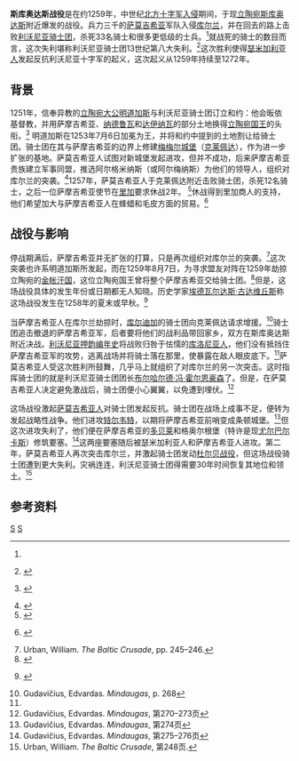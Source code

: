 {{Infobox Military Conflict
|conflict=斯库奥达斯战役
|partof=[[北方十字军入侵|北方十字军入侵]]
|image=
|caption=
|date=1258年或1259年
|place=卢克内村，位于[[斯库奥达斯|斯库奥达斯]]西南6公里处<ref name=ve>{{lt icon}} {{cite journal |url=http://www.ve.lt/?data=2009-07-16&rub=1234429294&id=1247683181 |title=Skuodo mūšis: sukanka 750 metų |journal=Vakarų ekspresas |date=2009-07-17 |access-date=2011-02-25 |archive-date=2021-07-04 |archive-url=https://web.archive.org/web/20210704084334/https://ve.lt/?data=2009-07-16&rub=1234429294&id=1247683181 |dead-url=no }}</ref>
|coordinates= {{coord|56|14|11|N|21|26|26|E|display=inline,title|region:LT_type:event}}
|result=萨莫吉希亚取得决定性胜利
|combatant1=[[萨莫吉希亚人|萨莫吉希亚人]]
|combatant2=[[利沃尼亚骑士团|利沃尼亚骑士团]]<br>[[库洛尼亚人|库洛尼亚人]]
|commander1=[[维金塔斯|维金塔斯]]<ref name=ve/>
|commander2=[[伯纳德·冯·哈伦|伯纳德·冯·哈伦]]<ref name=u246/>
|strength1=3,000人
|strength2=未知
|casualties1=未知
|casualties2=33 名骑士战死
|notes=
}}
{{Campaignbox 立窩尼亞十字軍}}

'''斯库奥达斯战役'''是在约1259年，中世纪[[北方十字军入侵|北方十字军入侵]]期间，于现[[立陶宛|立陶宛]][[斯库奥达斯|斯库奥达斯]]附近爆发的战役。兵力三千的[[萨莫吉希亚|萨莫吉希亚]]军队入侵[[库尔兰|库尔兰]]，并在回去的路上击败[[利沃尼亚骑士团|利沃尼亚骑士团]]，杀死33名骑士和很多更低级的士兵。<ref name=tomas/>就战死的骑士的数目而言，这次失利堪称利沃尼亚骑士团13世纪第八大失利。<ref>{{lt icon}} {{cite web | first=Tomas | last=Baranauskas | url=http://www.delfi.lt/archive/article.php?id=10760927 | title=Ar priminsime Europai apie Šiaulių mūšį? | publisher=[[Delfi.lt|Delfi.lt]] | date=2006-09-22 | accessdate=2007-06-02 | archive-date=2021-03-03 | archive-url=https://web.archive.org/web/20210303173905/https://www.delfi.lt/news/ringas/lit/tbaranauskas-ar-priminsime-europai-apie-siauliu-musi.d?id=10760927 | dead-url=no }}</ref>这次胜利使得[[瑟米加利亚人|瑟米加利亚人]]发起反抗利沃尼亚十字军的起义，这次起义从1259年持续至1272年。

==背景==
1251年，信奉异教的[[立陶宛大公|立陶宛大公]][[明道加斯|明道加斯]]与利沃尼亚骑士团订立和约：他会昄依基督教，并用萨摩吉希亚、[[纳德鲁瓦|纳德鲁瓦]]和[[达伊纳瓦|达伊纳瓦]]的部分土地换得[[立陶宛国王|立陶宛国王]]的头衔。<ref>{{lt icon}} {{cite journal |first=Tomas |last=Baranauskas |date=2003-03-23 |title=Mindaugo karūnavimo ir Lietuvos karalystės problemos |url=http://www.voruta.lt/archyvas/24/1119 |journal=[[Voruta_(newspaper)|Voruta]] |volume=6 |issue=504 |issn=1392-0677 }}{{dead link|date=2017年12月 |bot=InternetArchiveBot |fix-attempted=yes }}</ref> 明道加斯在1253年7月6日加冕为王，并将和约中提到的土地割让给骑士团。骑士团在其与萨摩吉希亚的边界上修建[[梅梅尔城堡|梅梅尔城堡]]（[[克莱佩达|克莱佩达]]），作为进一步扩张的基地。萨莫吉希亚人试图对新城堡发起进攻，但并不成功，后来萨摩吉希亚贵族建立军事同盟，推选阿尔格米纳斯（或阿尔梅纳斯）为他们的领导人，组织对库尔兰的突袭。<ref name=kiaupa>{{cite book |last=Kiaupa |first=Zigmantas |coauthors= [[Jūratė_Kiaupienė|Jūratė Kiaupienė]], Albinas Kunevičius |title= The History of Lithuania Before 1795 |chapter=Establishment of the State |year= 2000|publisher= Lithuanian Institute of History|location= Vilnius|isbn=9986-810-13-2| pages=63–64}}</ref>1257年，萨莫吉希亚人于克莱佩达附近击败骑士团，杀死12名骑士，之后一位萨摩吉希亚使节在[[里加|里加]]要求休战2年。 <ref>{{cite book| title=The Baltic Crusade | first=William | last=Urban | year=1994 | publisher=Lithuanian Research and Studies Center | location=Chicago, Illinois | edition=2nd | isbn=0-929700-10-4 | pages=240–241}}</ref>休战得到里加商人的支持，他们希望加大与萨摩吉希亚人在蜂蜡和毛皮方面的贸易。<ref name=ivins2>{{lt icon}} {{cite book |first=Zenonas |last=Ivinskis  |authorlink=Zenonas Ivinskis |title=Lietuvos istorija iki Vytauto Didžiojo mirties |year=1978 |location=Rome |publisher=Lietuvių katalikų mokslo akademija |id={{LCC|79346776}} |pages=184–185}}</ref>

==战役与影响==
停战期满后，萨摩吉希亚并无扩张的打算，只是再次组织对库尔兰的突袭。<ref name=u246>Urban, William. ''The Baltic Crusade'', pp. 245–246.</ref>这次突袭也许系明道加斯所发起，而在1259年8月7日，为寻求盟友对阵在1259年劫掠立陶宛的[[金帐汗国|金帐汗国]]，这位立陶宛国王曾将整个萨摩吉希亚交给骑士团。<ref name=tomas>{{cite web |first=Tomas |last=Baranauskas |authorlink=Tomas Baranauskas |url=http://viduramziu.lietuvos.net/en/c1183.htm |title=Chronology. High Middle Ages: Part 2 (1183–1283) |date=2006-08-19 |publisher=Medieval Lithuania |deadurl=yes |archiveurl=https://web.archive.org/web/20080505233744/http://viduramziu.lietuvos.net/en/c1183.htm |archivedate=2008-05-05 }}</ref>但是，这场战役具体的发生年份或日期都无人知晓。历史学家[[埃德瓦尔达斯·古达维丘斯|埃德瓦尔达斯·古达维丘斯]]称这场战役发生在1258年的夏末或早秋。<ref>{{lt icon}} {{cite book| first=Edvardas |last=Gudavičius |title=Mindaugas |location=Vilnius |publisher=Žara |year=1998 |isbn=9986-34-020-9 |page=273}}</ref>

当萨摩吉希亚人在库尔兰劫掠时，[[库尔迪加|库尔迪加]]的骑士团向克莱佩达请求增援。<ref>Gudavičius, Edvardas. ''Mindaugas'', p. 268</ref>骑士团追击撤退的萨摩吉希亚军，后者要将他们的战利品带回家乡，双方在斯库奥达斯附近决战。[[利沃尼亚押韵编年史|利沃尼亚押韵编年史]]将战败归咎于怯懦的[[库洛尼亚人|库洛尼亚人]]，他们没有抵挡住萨摩吉希亚军的攻势，逃离战场并将骑士落在那里，使暴露在敌人眼皮底下。<ref name=u246/>萨莫吉希亚人受这次胜利所鼓舞，几乎马上就组织了对库尔兰的另一次突击。这时指挥骑士团的就是利沃尼亚骑士团团长[[布尔哈尔德·冯·霍尔恩豪森|布尔哈尔德·冯·霍尔恩豪森]]了。但是，在萨莫吉希亚人决定避免激战后，骑士团便小心翼翼，以免遭到埋伏。<ref>Gudavičius, Edvardas. ''Mindaugas'', 第270–273页</ref>

这场战役激起[[萨莫吉希亚人|萨莫吉希亚人]]对骑士团发起反抗。骑士团在战场上成事不足，便转为发起战略性战争。他们进攻[[特尔韦特|特尔韦特]]，以期将萨摩吉希亚前哨变成条顿城堡。<ref>Gudavičius, Edvardas. ''Mindaugas'', 第274页</ref>但这次进攻失利了，他们便在萨摩吉希亚的[[多贝莱|多贝莱]]和格奥尔根堡（特许是现[[尤尔巴尔卡斯|尤尔巴尔卡斯]]）修筑要塞。<ref>Gudavičius, Edvardas. ''Mindaugas'', 第275–276页</ref>这两座要塞随后被瑟米加利亚人和萨摩吉希亚人进攻。第二年，萨莫吉希亚人再次突击库尔兰，并激起骑士团发动[[杜尔贝战役|杜尔贝战役]]，但这场战役骑士团遭到更大失利。灾祸连连，利沃尼亚骑士团得需要30年时间恢复其地位和领土。<ref>Urban, William. ''The Baltic Crusade'', 第248页.</ref> 

==参考资料==
{{reflist|2}}

[[Category:1259年|S]]
[[Category:立陶宛战役|S]]
